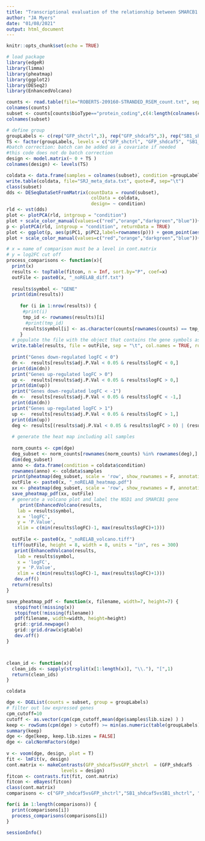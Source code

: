 ---
title: "Transcriptional evaluation of the relationship between SMARCB1 and DACF"
author: "JA Myers"
date: "01/08/2021"
output: html_document
---

```{r setup, include=FALSE}
knitr::opts_chunk$set(echo = TRUE)
```


```{r}
# load package
library(edgeR)
library(limma)
library(pheatmap)
library(ggplot2)
library(DESeq2)
library(EnhancedVolcano)

counts <- read.table(file="ROBERTS-209160-STRANDED_RSEM_count.txt", sep = "\t", header = TRUE, row.names = 1, check.names = F)
colnames(counts)
subset <- counts[counts$bioType=="protein_coding",c(4:length(colnames(counts)))]
colnames(subset)
```


```{r}
# define group
groupLabels <- c(rep("GFP_shctrl",3), rep("GFP_shdcaf5",3), rep("SB1_shctrl",3), rep("SB1_shdcaf5",3))
TS <- factor(groupLabels, levels = c("GFP_shctrl", "GFP_shdcaf5", "SB1_shctrl", "SB1_shdcaf5"))
#batch correction: batch can be added as a covariate if needed
#this code does not do batch correction
design <- model.matrix(~ 0 + TS )
colnames(design) <- levels(TS)

```



```{r fig.width=7 , fig.height=7}
coldata <- data.frame(samples = colnames(subset), condition =groupLabels)
write.table(coldata, file="SRJ_meta_data.txt", quote=F, sep="\t")
class(subset)
dds <- DESeqDataSetFromMatrix(countData = round(subset),
                               colData = coldata,
                               design= ~ condition)
rld <- vst(dds)
plot <- plotPCA(rld, intgroup = "condition")
plot + scale_color_manual(values=c("red","orange","darkgreen","blue"))+geom_point(size=3)
p <- plotPCA(rld, intgroup = "condition", returnData = TRUE)
plot <- ggplot(p, aes(p$PC1, p$PC2,label=rownames(p))) + geom_point(aes(color=p$condition)) + geom_text(aes(color=p$condition))
plot + scale_color_manual(values=c("red","orange","darkgreen","blue"))+geom_point(size=3)
```




```{r}
# x = name of comparison must be a level in cont.matrix
# y = log2FC cut off 
process_comparisons <- function(x){
  print(x)
  results <- topTable(fitcon, n = Inf, sort.by="P", coef=x)
  outFile <- paste0(x, "_noRELAB_diff.txt")
  
  results$symbol <- "GENE"
  print(dim(results))
  
     for (i in 1:nrow(results)) {
      #print(i)
      tmp_id <- rownames(results)[i]
       #print(tmp_id)
      results$symbol[i] <- as.character(counts[rownames(counts) == tmp_id,1])
     }
  # populate the file with the object that contains the gene symbols as well
  write.table(results, file = outFile, sep = "\t", col.names = TRUE, row.names = TRUE, quote = F)
  
  print("Genes down-regulated logFC < 0")
  dn <-  results[results$adj.P.Val < 0.05 & results$logFC < 0,] 
  print(dim(dn)) 
  print("Genes up-regulated logFC > 0")
  up <-  results[results$adj.P.Val < 0.05 & results$logFC > 0,] 
  print(dim(up))
  print("Genes down-regulated logFC < -1")
  dn <-  results[results$adj.P.Val < 0.05 & results$logFC < -1,] 
  print(dim(dn))
  print("Genes up-regulated logFC > 1")
  up <-  results[results$adj.P.Val < 0.05 & results$logFC > 1,] 
  print(dim(up))
  deg <- results[(results$adj.P.Val < 0.05 & results$logFC > 0) | (results$adj.P.Val < 0.05 & results$logFC < 0),]
  
  # generate the heat map including all samples 
  
  norm_counts <- cpm(dge)
  deg_subset <- norm_counts[rownames(norm_counts) %in% rownames(deg),]
  dim(deg_subset)
  anno <- data.frame(condition = coldata$condition)
  rownames(anno) <- coldata$samples
  print(pheatmap(deg_subset, scale = 'row', show_rownames = F, annotation_col = anno))
  outFile <- paste0(x, "_noRELAB_heatmap.pdf")
  xx <- pheatmap(deg_subset, scale = 'row', show_rownames = F, annotation_col = anno)
  save_pheatmap_pdf(xx, outFile)
  # generate a volcano plot and label the NSD1 and SMARCB1 gene 
     print(EnhancedVolcano(results,
    lab = results$symbol,
    x = 'logFC',
    y = 'P.Value',
    xlim = c(min(results$logFC)-1, max(results$logFC)+1)))
  
  outFile <- paste0(x, "_noRELAB_volcano.tiff")
  tiff(outFile, height = 8, width = 8, units = "in", res = 300)
   print(EnhancedVolcano(results,
    lab = results$symbol,
    x = 'logFC',
    y = 'P.Value',
    xlim = c(min(results$logFC)-1, max(results$logFC)+1)))
   dev.off()
  return(results)
}

save_pheatmap_pdf <- function(x, filename, width=7, height=7) {
   stopifnot(!missing(x))
   stopifnot(!missing(filename))
   pdf(filename, width=width, height=height)
   grid::grid.newpage()
   grid::grid.draw(x$gtable)
   dev.off()
}



clean_id <- function(x){
  clean_ids <- sapply(strsplit(x[1:length(x)], "\\."), "[",1)
  return(clean_ids)
}

```

```{r}
coldata

```


```{r fig.width=8,fig.height=8}
dge <- DGEList(counts = subset, group = groupLabels)
# filter out low expressed genes
cpm_cutoff=10
cutoff <- as.vector(cpm(cpm_cutoff,mean(dge$samples$lib.size) ) )
keep <- rowSums(cpm(dge) > cutoff) >= min(as.numeric(table(groupLabels)))
summary(keep)
dge <- dge[keep, keep.lib.sizes = FALSE]
dge <- calcNormFactors(dge)
 
v <- voom(dge, design, plot = T)
fit <- lmFit(v, design)
cont.matrix <- makeContrasts(GFP_shdcaf5vsGFP_shctrl  = (GFP_shdcaf5  - GFP_shctrl ),SB1_shdcaf5vsSB1_shctrl  = (SB1_shdcaf5  - SB1_shctrl ), SB1_shdcaf5vsGFP_shdcaf5 = ( SB1_shdcaf5 - GFP_shdcaf5), SB1_shctrlvsGFP_shctrl = (SB1_shctrl - GFP_shctrl), SB1_shdcaf5vsGFP_shctrl= (SB1_shdcaf5 - GFP_shctrl),
                    levels = design)
fitcon <- contrasts.fit(fit, cont.matrix)
fitcon <- eBayes(fitcon)
class(cont.matrix)
comparisons <- c("GFP_shdcaf5vsGFP_shctrl","SB1_shdcaf5vsSB1_shctrl", "SB1_shdcaf5vsGFP_shdcaf5", "SB1_shctrlvsGFP_shctrl","SB1_shdcaf5vsGFP_shctrl")

for(i in 1:length(comparisons)) {
  print(comparisons[i])
  process_comparisons(comparisons[i])
} 

```


```{r}
sessionInfo()
```